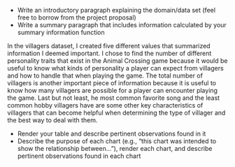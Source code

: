  - Write an introductory paragraph explaining the domain/data set (feel free to borrow from the project proposal)
 - Write a summary paragraph that includes information calculated by your
 summary information function
 
 <p>In the villagers dataset, I created five different values that summarized information I deemed important. I chose to find the number of different personality traits that exist in the Animal Crossing game because it would be useful to know what kinds of personality a player can expect from villagers and how to handle that when playing the game. The total number of villagers is another important piece of information because it is useful to know how many villagers are possible for a player can encounter playing the game. Last but not least, he most common favorite song and the least common hobby villagers have are some other key characteristics of villagers that can become helpful when determining the type of villager and the best way to deal with them.</p>
 
 - Render your table and describe pertinent observations found in it
 - Describe the purpose of each chart (e.g., "this chart was intended to show the relationship between..."), render each chart, and describe pertinent observations found in each chart
